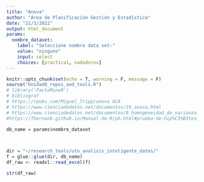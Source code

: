 ```yaml
---
title: "Anova"
author: "Área de Planificación Gestión y Estadística"
date: "21/3/2022"
output: html_document
params:
  nombre_dataset:
    label: "Seleccione nombre data set:"
    value: "ninguno"
    input: select
    choices: [practica1, nadadores]
---
```

```r
knitr::opts_chunk$set(echo = T, warning = F, message = F)
source("Unidad0_repos_and_tools.R")
# library('FactoMineR')
# bibliograf
# https://rpubs.com/Miguel_Tripp/anova ACA
# https://www.cienciadedatos.net/documentos/19_anova.html
# https://www.cienciadedatos.net/documentos/9_homogeneidad_de_varianza_homocedasticidad.html
#https://fhernanb.github.io/Manual-de-R/ph.html#prueba-de-hip%C3%B3tesis-para-la-varianza-sigma2-de-una-poblaci%C3%B3n-normal
```

```r

db_name = params$nombre_dataset

  
```

```r
dir = "~/research_tools/utn_analisis_inteligente_datos/"
f = glue::glue(dir, db_name)
df_raw <- readxl::read_excel(f)


```

```r
str(df_raw)
```


<!-- # ANOVA -->

<!-- Análisis de las medias de dos o más grupos. -->

<!-- **H0:** las medias son iguales entre los grupos . Bajo la hipótesis nula de que las observaciones de los distintos grupos proceden todas de la misma población (tienen la misma media y varianza), la varianza ponderada entre grupos será la misma que la varianza promedio dentro de los grupos. -->
<!-- **H1:** al menos dos medias son distintas del resto -->

<!-- Requisitos:    -->

<!-- - distribuciones normales -->
<!-- - independientes entre si, y  -->
<!-- - igual varianza (homosedásticas) -->

<!-- Si los supuestos no se satisface se pueden aplicar trasnformaciones para intentar aproximarnos a la normalidad en la distribución de los datos o bien aplicar técnicas no paramétricas que no tengan aquellos supuestos.   -->

<!-- ```{r} -->

<!-- ``` -->

<!-- ```{r} -->
<!-- str(df) -->
<!-- ``` -->


<!-- ## Anova -->

<!-- ```{r} -->
<!-- df_anova = aov(data = df, causas_iniciadas ~ organo ) -->
<!-- ``` -->

<!-- ```{r} -->
<!-- summary(df_anova) -->
<!-- ``` -->

<!-- Considerando los resultados debemos rechazar la igualdad de las medias. Pero es necesario antes de sacar conclusiones precipitadas evaluar los supuestos del modelo para ver si la conclusión es válida.  -->

<!-- ## Es adecuado el modelos para los datos analizados? se cumplen los supuestos para su implementación? -->

<!-- ## Boxplot para ver distribución de datos -->

<!-- - Identificar asimetrías(sesgo a uno de los lados)      -->
<!-- - Datos atipicos        -->
<!-- - Diferencia de varianzas    -->
<!-- - Homocedasticidad    -->

<!-- ```{r} -->
<!-- df %>%  -->
<!--   ggplot(aes(x = organo, y = causas_iniciadas, color = circunscripcion)) + -->
<!--   geom_boxplot() + -->
<!--   theme_bw() + -->
<!--   coord_flip() -->
<!-- ``` -->

<!-- Existen importantes diferencias entre las distribuciones de datos de cada organismo. Las cajas no solo se ubican en rangos distintos sino que también abarcan distintos valores según el órgano. Se detectan presencia de outliers.  -->

<!-- Bajo estas condiciones deberíamos sospechar que **no hay homosedasticidad**. Para cuantificar esto existen los siguientes test: -->

<!-- ## Test para contrastar homosedasticidad -->

<!-- ### Test de Bartlett -->

<!-- ```{r} -->
<!-- bartlett.test(df$causas_iniciadas ~ df$organo) -->
<!-- ``` -->

<!-- El test aporta evidencia para rechazar la hipótesis de nulidad: hay evidencia estadística significativa de que la varianza de alguno de los órganos difiere de la de otros. Pero el problema de este test es su sensibilidad al supuesto de normalidad. Una alternativa más robusta es el test de Levene, que no es sensible a la falta de normalidad o a la presencia de valores atípicos. -->

<!-- ### Test de Levene -->

<!-- ```{r} -->
<!-- leveneTest(y = df$causas_iniciadas, group = df$organo, center = 'median') -->
<!-- ``` -->

<!-- Como el p-valor es tan pequeño se rechaza el supuesto de homosedasticidad. -->

<!-- ## Test para contrastar normalidad -->

<!-- ```{r} -->
<!-- #Opcion 1 (Muestras n>=50) Lilliefors - Kolmogorov -->
<!-- lillie.test(df_anova$residuals) -->
<!-- ``` -->

<!-- ```{r} -->
<!-- # Opcion 2 (Muestras n<=50) Shapirol - Wilks -->
<!-- shapiro.test(residuals(df_anova)) -->
<!-- ``` -->

<!-- ```{r} -->
<!-- ad.test(residuals(df_anova)) -->
<!-- ``` -->

<!--   ```{r} -->
<!-- agostino.test(residuals(df_anova)) -->
<!-- ``` -->

<!-- En base a los tres test existe evidencia de falta de normalidad en los datos. Por eso se sostiene que la conclusión es inválida. -->

<!-- ## Curva de densidad para ver distribución de datos -->

<!-- ```{r} -->
<!-- df %>%  -->
<!--   ggplot(aes(x=causas_iniciadas, color=circunscripcion)) + -->
<!--   geom_density() + -->
<!--   facet_wrap(organo ~ .) # + -->
<!--   #theme(legend.position = 'none') -->
<!-- ``` -->

<!-- ## Probar si los datos siguen una distribución normal utilizando qqplots -->

<!-- Si se tuviese una muestra distribuída perfectamente normal, se esperaría que los puntos estuviesen perfectamente alineados con la línea de referencia, sin embargo, las muestran con las que se trabajan en la práctica casi nunca presentan este comportamiento aún si fueron obtenidas de una población normal. En la práctica se aceptan alejamientos del patrón lineal para aceptar que los datos si provienen de una población normal. -->


<!-- ```{r} -->
<!-- df %>%  -->
<!--   ggplot(aes(sample = causas_iniciadas, colour = circunscripcion))+ -->
<!--   stat_qq(show.legend = F)+ -->
<!--   stat_qq_line()+ -->
<!--   facet_wrap(.~ organo) -->
<!-- ``` -->


<!-- # ¿Qué debe hacerse si los residuos no son normales o resultan heterocedásticos? -->

<!-- Realizar transfomraciones para que se cumplan los supuesto. -->

<!-- Transformaciones Box-Cox -->

<!-- ```{r} -->
<!-- df <- df %>% filter(causas_iniciadas > 0) -->
<!-- b = boxcox(df$causas_iniciadas~df$organo) -->
<!-- b -->
<!-- ``` -->

<!-- ```{r} -->
<!-- # Lambda exacto -->
<!-- lambda <- b$x[which.max(b$y)]  -->
<!-- df$causas_iniciadas <- (df$causas_iniciadas ^ lambda - 1) / lambda -->

<!-- ``` -->

<!-- ```{r} -->
<!-- fit2=lm(df$causas_iniciadas^lambda~df$organo)  -->
<!-- summary(fit2)   -->
<!-- ``` -->

<!-- ```{r} -->
<!-- qqPlot(fit2$residuals, col.lines = "green") -->
<!-- ``` -->
<!-- # Anova y después -->

<!-- Cuando se rechaza la hipótesis nula es natural seguir la exploración para determinar cuáles medias son diferentes. Esta exploración se denominan *comparaciones a posteriori o post-hoc*. -->

<!-- ```{r} -->
<!-- #completar -->
<!-- ``` -->




